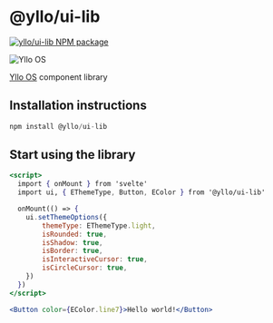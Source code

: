 
<Meta title="Introduction" />

# @yllo/ui-lib

[![yllo/ui-lib NPM package](https://img.shields.io/npm/v/@yllo/ui-lib?color=green)](https://www.npmjs.com/package/@yllo/ui-lib)

![Yllo OS](https://yllo.co/ui/assets/images/yos-logo-dark.svg)

[Yllo OS](https://yllo.co/about) component library

## Installation instructions

```js
npm install @yllo/ui-lib
```

## Start using the library

```jsx
<script>
  import { onMount } from 'svelte'
  import ui, { EThemeType, Button, EColor } from '@yllo/ui-lib'

  onMount(() => {
    ui.setThemeOptions({
        themeType: EThemeType.light,
        isRounded: true,
        isShadow: true,
        isBorder: true,
        isInteractiveCursor: true,
        isCircleCursor: true,
    })
  })
</script>

<Button color={EColor.line7}>Hello world!</Button>

```
